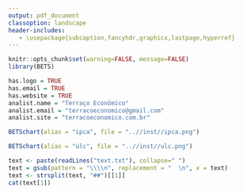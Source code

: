 ```yaml
---
output: pdf_document
classoption: landscape
header-includes:
   - \usepackage{subcaption,fancyhdr,graphicx,lastpage,hyperref}
---
```


```r
knitr::opts_chunk$set(warning=FALSE, message=FALSE)
library(BETS)
```

```r
has.logo = TRUE
has.email = TRUE
has.website = TRUE 
analist.name = "Terraço Econômico"
analist.email = "terracoeconomico@gmail.com"
analist.site = "terracoeconomico.com.br"
```

\def\haslogo{`r as.integer(has.logo)`}
\def\hasemail{`r as.integer(has.email)`} 
\def\haswebsite{`r as.integer(has.website)`} 

\fancypagestyle{plain}{
  \fancyhf{}
  \setlength{\headheight}{45pt} 
  \fancyhead[L]{
    \includegraphics[width=\linewidth,height=40pt]{logo_fgv} }
  \fancyhead[R]{
    \small 
    Analysis by \\
    \ifnum\haslogo = 1
      \includegraphics[width=\linewidth,height=20pt]{logo_terraco} \\
    \else
      `r analist.name` 
    \fi
    \ifnum\haswebsite = 1
      \url{`r analist.site`}
    \fi
  }
  \fancyfoot[L]{
      Charts generated by the {\bf BETS R Package} on `r Sys.Date()` $\diamond$ {\bf \url{https://github.com/pedrocostaferreira/BETS}}
  }
  \fancyfoot[R]{
    \thepage\  / \pageref{LastPage} }
}
\pagestyle{plain}


```r
BETSchart(alias = "ipca", file = "..//inst//ipca.png")
```


```r
BETSchart(alias = "ulc", file = "..//inst//ulc.png")
```

\begin{figure}[h]
\begin{subfigure}{.5\textwidth}
  \centering
  \includegraphics[width=1\linewidth]{ipca}
  \label{ipca}
\end{subfigure}
~
\begin{subfigure}{.5\textwidth}
  \centering
  \includegraphics[width=1\linewidth]{ulc}
  \label{cut}
\end{subfigure}
\end{figure}


```r
text <- paste(readLines("text.txt"), collapse=" ")
text = gsub(pattern = "\\\\n", replacement = "  \n", x = text)
text <- strsplit(text, "##")[[1]]
cat(text[1])
```

\newpage


